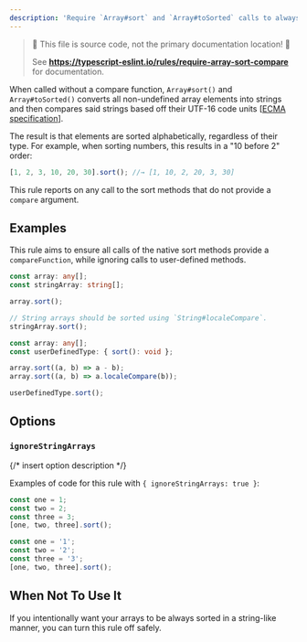 ---
description: 'Require `Array#sort` and `Array#toSorted` calls to always provide a `compareFunction`.'
---


> 🛑 This file is source code, not the primary documentation location! 🛑
>
> See **https://typescript-eslint.io/rules/require-array-sort-compare** for documentation.

When called without a compare function, `Array#sort()` and `Array#toSorted()` converts all non-undefined array elements into strings and then compares said strings based off their UTF-16 code units [[ECMA specification](https://www.ecma-international.org/ecma-262/9.0/#sec-sortcompare)].

The result is that elements are sorted alphabetically, regardless of their type.
For example, when sorting numbers, this results in a "10 before 2" order:

```ts
[1, 2, 3, 10, 20, 30].sort(); //→ [1, 10, 2, 20, 3, 30]
```

This rule reports on any call to the sort methods that do not provide a `compare` argument.

## Examples

This rule aims to ensure all calls of the native sort methods provide a `compareFunction`, while ignoring calls to user-defined methods.

<Tabs>
<TabItem value="❌ Incorrect">

```ts
const array: any[];
const stringArray: string[];

array.sort();

// String arrays should be sorted using `String#localeCompare`.
stringArray.sort();
```

</TabItem>
<TabItem value="✅ Correct">

```ts
const array: any[];
const userDefinedType: { sort(): void };

array.sort((a, b) => a - b);
array.sort((a, b) => a.localeCompare(b));

userDefinedType.sort();
```

</TabItem>
</Tabs>

## Options

### `ignoreStringArrays`

{/* insert option description */}

Examples of code for this rule with `{ ignoreStringArrays: true }`:

<Tabs>
<TabItem value="❌ Incorrect">

```ts option='{ "ignoreStringArrays": true }'
const one = 1;
const two = 2;
const three = 3;
[one, two, three].sort();
```

</TabItem>
<TabItem value="✅ Correct">

```ts option='{ "ignoreStringArrays": true }'
const one = '1';
const two = '2';
const three = '3';
[one, two, three].sort();
```

</TabItem>
</Tabs>

## When Not To Use It

If you intentionally want your arrays to be always sorted in a string-like manner, you can turn this rule off safely.
